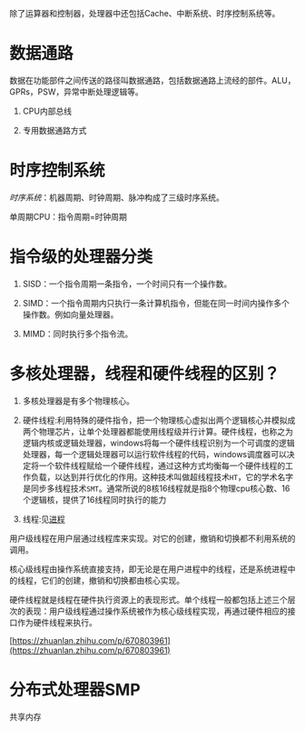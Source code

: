 除了运算器和控制器，处理器中还包括Cache、中断系统、时序控制系统等。

# 数据通路

数据在功能部件之间传送的路径叫数据通路，包括数据通路上流经的部件。ALU，GPRs，PSW，异常中断处理逻辑等。

1. CPU内部总线

2. 专用数据通路方式

# 时序控制系统

*时序系统*：机器周期、时钟周期、脉冲构成了三级时序系统。

单周期CPU：指令周期=时钟周期

# 指令级的处理器分类

1. SISD：一个指令周期一条指令，一个时间只有一个操作数。

2. SIMD：一个指令周期内只执行一条计算机指令，但能在同一时间内操作多个操作数。例如向量处理器。

3. MIMD：同时执行多个指令流。

# 多核处理器，线程和硬件线程的区别？

1. 多核处理器是有多个物理核心。

2. 硬件线程:利用特殊的硬件指令，把一个物理核心虚拟出两个逻辑核心并模拟成两个物理芯片，让单个处理器都能使用线程级并行计算。硬件线程，也称之为逻辑内核或逻辑处理器，windows将每一个硬件线程识别为一个可调度的逻辑处理器，每一个逻辑处理器可以运行软件线程的代码，windows调度器可以决定将一个软件线程赋给一个硬件线程，通过这种方式均衡每一个硬件线程的工作负载，以达到并行优化的作用。这种技术叫做超线程技术`HT`，它的学术名字是同步多线程技术`SMT`。通常所说的8核16线程就是指8个物理cpu核心数、16个逻辑核，提供了16线程同时执行的能力

3. 线程:见[进程](https://www.yuque.com/wangenius/zponua/yka59lb35lykorx5)

用户级线程在用户层通过线程库来实现。对它的创建，撤销和切换都不利用系统的调用。

核心级线程由操作系统直接支持，即无论是在用户进程中的线程，还是系统进程中的线程，它们的创建，撤销和切换都由核心实现。

硬件线程就是线程在硬件执行资源上的表现形式。单个线程一般都包括上述三个层次的表现：用户级线程通过操作系统被作为核心级线程实现，再通过硬件相应的接口作为硬件线程来执行。

[https://zhuanlan.zhihu.com/p/670803961](https://zhuanlan.zhihu.com/p/670803961)

# 分布式处理器SMP

共享内存

